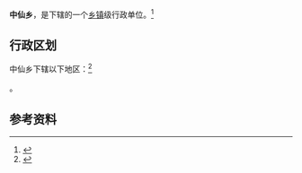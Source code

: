 {{中国乡级行政区|35/04/26/203/000}}

'''中仙乡'''，是{{PRC admin/fullname|35/04/26/203/000|3}}下辖的一个[[乡镇|乡镇]]级行政单位。<ref>{{PRC admin/ref sgc|{{PRC admin/parent|35/04/26/203/000}}}}</ref>

== 行政区划 ==

中仙乡下辖以下地区：<ref>{{PRC admin/ref sgc|35/04/26/203/000}}</ref>

{{PRC admin/children|35/04/26/203/000}}。

== 参考资料 ==

{{reflist}}

{{行政区划小作品}}
{{PRC admin/navcat|35/04/26/203/000}}